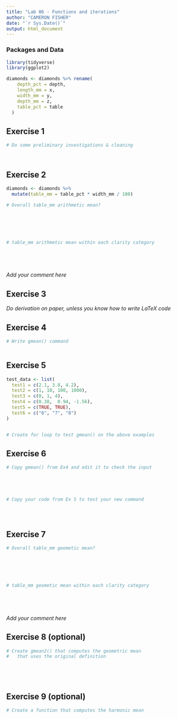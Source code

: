 ```yaml
---
title: "Lab 06 - Functions and iterations"
author: "CAMERON FISHER"
date: "`r Sys.Date()`"
output: html_document
---
```



### Packages and Data

```r
library(tidyverse) 
library(ggplot2)
```

```r
diamonds <- diamonds %>% rename(
    depth_pct = depth,
    length_mm = x,
    width_mm = y,
    depth_mm = z,
    table_pct = table
  )
```


## Exercise 1

```r
# Do some preliminary investigations & cleaning




```


## Exercise 2

```r

diamonds <- diamonds %>%
  mutate(table_mm = table_pct * width_mm / 100)

# Overall table_mm arithmetic mean?






# table_mm arithmetic mean within each clarity category






```

_Add your comment here_

## Exercise 3

_Do derivation on paper, unless you know how to write LaTeX code_


## Exercise 4

```r
# Write gmean() command



```

## Exercise 5

```r

test_data <- list(
  test1 = c(2.1, 3.8, 4.2),
  test2 = c(1, 10, 100, 1000),
  test3 = c(0, 1, 4),
  test4 = c(0.38,  0.94, -1.56),
  test5 = c(TRUE, TRUE),
  test6 = c("6", "7", "8")
)


# Create for loop to test gmean() on the above examples


```


## Exercise 6

```r
# Copy gmean() from Ex4 and edit it to check the input





# Copy your code from Ex 5 to test your new command





```


## Exercise 7

```r
# Overall table_mm geometic mean?






# table_mm geometic mean within each clarity category






```

_Add your comment here_


## Exercise 8 (optional)

```r
# Create gmean2() that computes the geometric mean 
#   that uses the original definition






```


## Exercise 9 (optional)

```r
# Create a function that computes the harmonic mean







```
